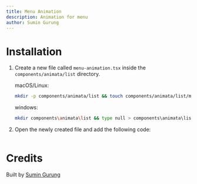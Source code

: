 ```yaml
---
title: Menu Animation
description: Animation for menu
author: Sumin Gurung
---
```


<ComponentPreview name="list-menu-animation--docs" />

# Installation

1. Create a new file called `menu-animation.tsx` inside the `components/animata/list` directory.

   macOS/Linux:

   ```bash
   mkdir -p components/animata/list && touch components/animata/list/menu-animation.tsx
   ```

   windows:

   ```bash
   mkdir components\animata\list && type null > components\animata\list\menu-animation.tsx
   ```

2. Open the newly created file and add the following code:

   ```jsx file=<rootDir>/animata/list/menu-animation.tsx

   ```

# Credits

Built by [Sumin Gurung](https://github.com/GrgSumin)
